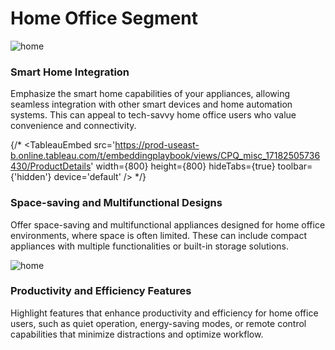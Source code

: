

# Home Office Segment

![home](https://images.unsplash.com/photo-1585634917202-6f03b28fc6d0?q=80&w=2940&auto=format&fit=crop&ixlib=rb-4.0.3&ixid=M3wxMjA3fDB8MHxwaG90by1wYWdlfHx8fGVufDB8fHx8fA%3D%3D)

### Smart Home Integration

Emphasize the smart home capabilities of your appliances, allowing seamless integration with other smart devices and home automation systems. This can appeal to tech-savvy home office users who value convenience and connectivity.

{/*
<TableauEmbed
  src='https://prod-useast-b.online.tableau.com/t/embeddingplaybook/views/CPQ_misc_17182505736430/ProductDetails'
  width={800}
  height={800}
  hideTabs={true}
  toolbar={'hidden'}
  device='default'
/> */}

### Space-saving and Multifunctional Designs

Offer space-saving and multifunctional appliances designed for home office environments, where space is often limited. These can include compact appliances with multiple functionalities or built-in storage solutions.

![home](https://images.unsplash.com/photo-1664575197229-3bbebc281874?q=80&w=2940&auto=format&fit=crop&ixlib=rb-4.0.3&ixid=M3wxMjA3fDB8MHxwaG90by1wYWdlfHx8fGVufDB8fHx8fA%3D%3D)

### Productivity and Efficiency Features

Highlight features that enhance productivity and efficiency for home office users, such as quiet operation, energy-saving modes, or remote control capabilities that minimize distractions and optimize workflow.
